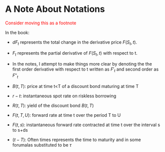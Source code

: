 # A Note About Notations

<span style="display: none;">
$$
\newcommand{\Lagr}{\mathcal{L}}
\newcommand{\bP}{\mathbb{P}}
\newcommand{\bR}{\mathbb{R}}
\newcommand{\bQ}{\mathbb{Q}}
\newcommand{\bE}{\mathbb{E}}
\Lagr \bP \bR \bQ \bE 
$$ 
<span style="display: none;">


<span style="color: red;">Consider moving this as a
footnote<span style="color: red;">

In the book:

-   $dF_t$ represents the total change in the derivative price
    $F(S_t, t)$.
-   $F_t$ represents the partial derivative of $F(S_t, t)$ with respect
    to t.
-   In the notes, I attempt to make things more clear by denoting the
    the first order derivative with respect to t written as $F'_t$ and
    second order as $F''_t$
    
-   $B(t,T)$: price at time t<T of a discount bond maturing at time T
-   $r-t$: instantaneous spot rate on riskless borrowing
-   $R(t,T)$: yield of the discount bond $B(t,T)$
-   $F(t,T,U)$: forward rate at time t over the period T to U
-   $F(t,s)$: instantaneous forward rate contracted at time t over the interval s to s+ds
-   $(t-T)$: Often times represents the time to maturity and in some forumalas substituted to be $\tau$

